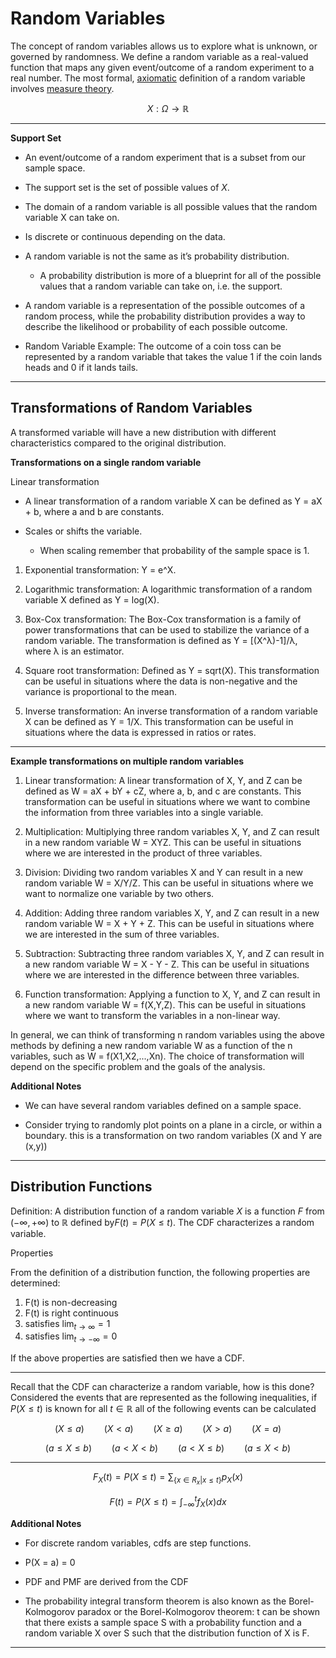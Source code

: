 # Random Variables

The concept of random variables allows us to explore what is unknown, or governed by randomness. We define a random variable as a real-valued function that maps any given event/outcome of a random experiment to a real number. The most formal, [axiomatic](https://en.wikipedia.org/wiki/Axiomatic "Axiomatic") definition of a random variable involves [measure theory](https://en.wikipedia.org/wiki/Measure_theory "Measure theory").

$$
X:\Omega\rightarrow \mathbb{R}
$$

------------------------------------------------------------------------

**Support Set**

-   An event/outcome of a random experiment that is a subset from our sample space.

-   The support set is the set of possible values of $X$.

-   The domain of a random variable is all possible values that the random variable X can take on.

-   Is discrete or continuous depending on the data.

-   A random variable is not the same as it's probability distribution.

    -   A probability distribution is more of a blueprint for all of the possible values that a random variable can take on, i.e. the support.

-   A random variable is a representation of the possible outcomes of a random process, while the probability distribution provides a way to describe the likelihood or probability of each possible outcome.

-   Random Variable Example: The outcome of a coin toss can be represented by a random variable that takes the value 1 if the coin lands heads and 0 if it lands tails.

------------------------------------------------------------------------

## Transformations of Random Variables

A transformed variable will have a new distribution with different characteristics compared to the original distribution.

**Transformations on a single random variable**

Linear transformation

-   A linear transformation of a random variable X can be defined as Y = aX + b, where a and b are constants.

-   Scales or shifts the variable.

    -   When scaling remember that probability of the sample space is 1.

1.  Exponential transformation: Y = e\^X.

2.  Logarithmic transformation: A logarithmic transformation of a random variable X defined as Y = log(X).

3.  Box-Cox transformation: The Box-Cox transformation is a family of power transformations that can be used to stabilize the variance of a random variable. The transformation is defined as Y = [(X\^λ)-1]/λ, where λ is an estimator.

4.  Square root transformation: Defined as Y = sqrt(X). This transformation can be useful in situations where the data is non-negative and the variance is proportional to the mean.

5.  Inverse transformation: An inverse transformation of a random variable X can be defined as Y = 1/X. This transformation can be useful in situations where the data is expressed in ratios or rates.

------------------------------------------------------------------------

**Example transformations on multiple random variables**

1.  Linear transformation: A linear transformation of X, Y, and Z can be defined as W = aX + bY + cZ, where a, b, and c are constants. This transformation can be useful in situations where we want to combine the information from three variables into a single variable.

2.  Multiplication: Multiplying three random variables X, Y, and Z can result in a new random variable W = XYZ. This can be useful in situations where we are interested in the product of three variables.

3.  Division: Dividing two random variables X and Y can result in a new random variable W = X/Y/Z. This can be useful in situations where we want to normalize one variable by two others.

4.  Addition: Adding three random variables X, Y, and Z can result in a new random variable W = X + Y + Z. This can be useful in situations where we are interested in the sum of three variables.

5.  Subtraction: Subtracting three random variables X, Y, and Z can result in a new random variable W = X - Y - Z. This can be useful in situations where we are interested in the difference between three variables.

6.  Function transformation: Applying a function to X, Y, and Z can result in a new random variable W = f(X,Y,Z). This can be useful in situations where we want to transform the variables in a non-linear way.

In general, we can think of transforming n random variables using the above methods by defining a new random variable W as a function of the n variables, such as W = f(X1,X2,\...,Xn). The choice of transformation will depend on the specific problem and the goals of the analysis.

**Additional Notes**

-   We can have several random variables defined on a sample space.

-   Consider trying to randomly plot points on a plane in a circle, or within a boundary. this is a transformation on two random variables (X and Y are (x,y))

------------------------------------------------------------------------

## Distribution Functions

Definition: A distribution function of a random variable $X$ is a function $F$ from $(-\infty, +\infty)$ to $\mathbb{R}$ defined by$F(t)=P(X \le t)$. The CDF characterizes a random variable.

Properties

From the definition of a distribution function, the following properties are determined:

1.  F(t) is non-decreasing
2.  F(t) is right continuous
3.  satisfies $\lim_{t \rightarrow \infty}= 1$
4.  satisfies $\lim_{t \rightarrow -\infty}= 0$

If the above properties are satisfied then we have a CDF.

------------------------------------------------------------------------

Recall that the CDF can characterize a random variable, how is this done? Considered the events that are represented as the following inequalities, if $P(X \le t)$ is known for all $t \in \mathbb{R}$ all of the following events can be calculated

$$
(X \le a) \qquad (X < a) \qquad (X \ge a) \qquad (X > a) \qquad (X = a) 
$$

$$
(a \le X \le b) \qquad (a < X < b) \qquad (a < X \le b) \qquad (a \le X < b) 
$$

------------------------------------------------------------------------

$$
F_X(t) = P(X \le t) = \sum_{\{x \in R_x | x\le t\}} p_X(x)\tag{Discrete}
$$

$$
F(t) = P(X \le t) = \int_{-\infty}^{t} f_X(x) dx \tag{Continuous} 
$$

**Additional Notes**

-   For discrete random variables, cdfs are step functions.

-   P(X = a) = 0

-   PDF and PMF are derived from the CDF

-   The probability integral transform theorem is also known as the Borel-Kolmogorov paradox or the Borel-Kolmogorov theorem: t can be shown that there exists a sample space S with a probability function and a random variable X over S such that the distribution function of X is F.

------------------------------------------------------------------------
